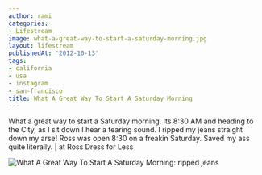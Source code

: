 ```yaml
---
author: rami
categories:
- Lifestream
image: what-a-great-way-to-start-a-saturday-morning.jpg
layout: lifestream
publishedAt: '2012-10-13'
tags:
- california
- usa
- instagram
- san-francisco
title: What A Great Way To Start A Saturday Morning
---
```


What a great way to start a Saturday morning. Its 8:30 AM and heading to the City, as I sit down I hear a tearing sound. I ripped my jeans straight down my arse! Ross was open 8:30 on a freakin Saturday. Saved my ass quite literally. | at Ross Dress for Less

![What A Great Way To Start A Saturday Morning: ripped jeans](/assets/images/content/lifestream/what-a-great-way-to-start-a-saturday-morning.jpg)
